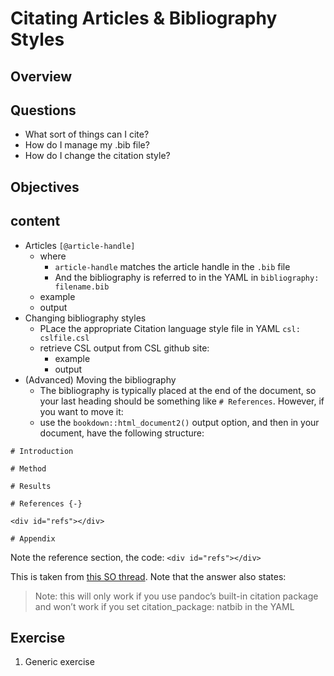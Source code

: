 # Citating Articles & Bibliography Styles

## Overview

## Questions

* What sort of things can I cite?
* How do I manage my .bib file?
* How do I change the citation style?

## Objectives

## content

 
* Articles `[@article-handle]`
  * where 
    * `article-handle` matches the article handle in the `.bib` file
    * And the bibliography is referred to in the YAML in `bibliography: filename.bib` 
  * example
  * output 
  
* Changing bibliography styles
  * PLace the appropriate Citation language style file in YAML `csl: cslfile.csl`
  * retrieve CSL output from CSL github site: 
    * example
    * output 
  
* (Advanced) Moving the bibliography
  * The bibliography is typically placed at the end of the document, so your last heading should be something like `# References`. However, if you want to move it:
  * use the `bookdown::html_document2()` output option, and then in your document, have the following structure:

```
# Introduction

# Method

# Results

# References {-}

<div id="refs"></div>

# Appendix
```

Note the reference section, the code: `<div id="refs"></div>`


This is taken from [this SO thread](https://stackoverflow.com/questions/51335125/adding-figures-and-tables-after-bibliography-in-rmarkdown?noredirect=1&lq=1). Note that the answer also states: 

> Note: this will only work if you use pandoc's built-in citation package and won't work if you set citation_package: natbib in the YAML

## Exercise {.exercise}

1. Generic exercise
